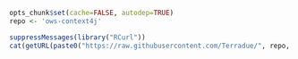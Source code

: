 ```r
opts_chunk$set(cache=FALSE, autodep=TRUE)
repo <- 'ows-context4j'
```
```r
suppressMessages(library("RCurl"))
cat(getURL(paste0("https://raw.githubusercontent.com/Terradue/", repo, "/master/README.md")))
```

